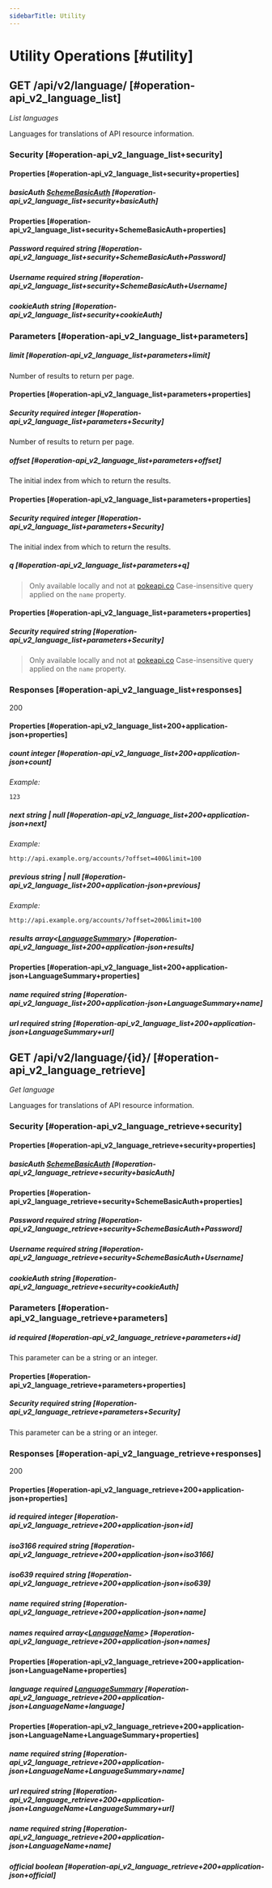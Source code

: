 ```yaml
---
sidebarTitle: Utility
---
```




# Utility Operations [#utility]

## <Pill variant="primary"><b>GET</b></Pill> /api/v2/language/ [#operation-api_v2_language_list]

_List languages_

Languages for translations of API resource information.

<Section>

<SectionTitle slot="title" borderVariant="default" paddingVariant="default">

### Security [#operation-api_v2_language_list+security]

</SectionTitle>

<SectionContent slot="content" borderVariant="default" paddingVariant="default">

<Section>

<SectionTitle slot="title" borderVariant="none" paddingVariant="default">

#### Properties [#operation-api_v2_language_list+security+properties]

</SectionTitle>

<SectionContent slot="content" borderVariant="all" paddingVariant="default">

##### basicAuth <Pill variant="info"><a href="#operation-api_v2_language_list+security+SchemeBasicAuth">SchemeBasicAuth</a></Pill> [#operation-api_v2_language_list+security+basicAuth]

<ExpandableSection title="SchemeBasicAuth" id="operation-api_v2_language_list+security+SchemeBasicAuth">

#### Properties [#operation-api_v2_language_list+security+SchemeBasicAuth+properties]

<SectionContent slot="content" borderVariant="all" paddingVariant="default">

##### Password <Pill variant="warning">required</Pill> <Pill variant="info">string</Pill> [#operation-api_v2_language_list+security+SchemeBasicAuth+Password]

</SectionContent>

<SectionContent slot="content" borderVariant="all" paddingVariant="default">

##### Username <Pill variant="warning">required</Pill> <Pill variant="info">string</Pill> [#operation-api_v2_language_list+security+SchemeBasicAuth+Username]

</SectionContent>

</ExpandableSection>

</SectionContent>

<SectionContent slot="content" borderVariant="all" paddingVariant="default">

##### cookieAuth <Pill variant="info">string</Pill> [#operation-api_v2_language_list+security+cookieAuth]

</SectionContent>

</Section>

</SectionContent>

</Section>

<Section>

<SectionTitle slot="title" borderVariant="default" paddingVariant="default">

### Parameters [#operation-api_v2_language_list+parameters]

</SectionTitle>

<SectionContent slot="content" borderVariant="all" paddingVariant="default">

##### limit [#operation-api_v2_language_list+parameters+limit]

Number of results to return per page.

<Section>

<SectionTitle slot="title" borderVariant="none" paddingVariant="default">

#### Properties [#operation-api_v2_language_list+parameters+properties]

</SectionTitle>

<SectionContent slot="content" borderVariant="all" paddingVariant="default">

##### Security <Pill variant="warning">required</Pill> <Pill variant="info">integer</Pill> [#operation-api_v2_language_list+parameters+Security]

Number of results to return per page.

</SectionContent>

</Section>

</SectionContent>

<SectionContent slot="content" borderVariant="all" paddingVariant="default">

##### offset [#operation-api_v2_language_list+parameters+offset]

The initial index from which to return the results.

<Section>

<SectionTitle slot="title" borderVariant="none" paddingVariant="default">

#### Properties [#operation-api_v2_language_list+parameters+properties]

</SectionTitle>

<SectionContent slot="content" borderVariant="all" paddingVariant="default">

##### Security <Pill variant="warning">required</Pill> <Pill variant="info">integer</Pill> [#operation-api_v2_language_list+parameters+Security]

The initial index from which to return the results.

</SectionContent>

</Section>

</SectionContent>

<SectionContent slot="content" borderVariant="all" paddingVariant="default">

##### q [#operation-api_v2_language_list+parameters+q]

> Only available locally and not at [pokeapi.co](https://pokeapi.co/docs/v2)
Case-insensitive query applied on the `name` property. 

<Section>

<SectionTitle slot="title" borderVariant="none" paddingVariant="default">

#### Properties [#operation-api_v2_language_list+parameters+properties]

</SectionTitle>

<SectionContent slot="content" borderVariant="all" paddingVariant="default">

##### Security <Pill variant="warning">required</Pill> <Pill variant="info">string</Pill> [#operation-api_v2_language_list+parameters+Security]

> Only available locally and not at [pokeapi.co](https://pokeapi.co/docs/v2)
Case-insensitive query applied on the `name` property. 

</SectionContent>

</Section>

</SectionContent>

</Section>

<TabbedSection>

<SectionTitle slot="title" borderVariant="none" paddingVariant="none">

### Responses [#operation-api_v2_language_list+responses]

</SectionTitle>

<SectionTab slot="tab" id="operation-api_v2_language_list+200+application-json">

200

</SectionTab>

<SectionContent slot="content" borderVariant="default" paddingVariant="default" id="operation-api_v2_language_list+200+application-json">

<Section>

<SectionTitle slot="title" borderVariant="none" paddingVariant="default">

#### Properties [#operation-api_v2_language_list+200+application-json+properties]

</SectionTitle>

<SectionContent slot="content" borderVariant="all" paddingVariant="default">

##### count <Pill variant="info">integer</Pill> [#operation-api_v2_language_list+200+application-json+count]

_Example:_

```
123
```

</SectionContent>

<SectionContent slot="content" borderVariant="all" paddingVariant="default">

##### next <Pill variant="info">string | null</Pill> [#operation-api_v2_language_list+200+application-json+next]

_Example:_

```
http://api.example.org/accounts/?offset=400&limit=100
```

</SectionContent>

<SectionContent slot="content" borderVariant="all" paddingVariant="default">

##### previous <Pill variant="info">string | null</Pill> [#operation-api_v2_language_list+200+application-json+previous]

_Example:_

```
http://api.example.org/accounts/?offset=200&limit=100
```

</SectionContent>

<SectionContent slot="content" borderVariant="all" paddingVariant="default">

##### results <Pill variant="info">array&lt;<a href="#operation-api_v2_language_list+200+application-json+LanguageSummary">LanguageSummary</a>&gt;</Pill> [#operation-api_v2_language_list+200+application-json+results]

<ExpandableSection title="LanguageSummary" id="operation-api_v2_language_list+200+application-json+LanguageSummary">

#### Properties [#operation-api_v2_language_list+200+application-json+LanguageSummary+properties]

<SectionContent slot="content" borderVariant="all" paddingVariant="default">

##### name <Pill variant="warning">required</Pill> <Pill variant="info">string</Pill> [#operation-api_v2_language_list+200+application-json+LanguageSummary+name]

</SectionContent>

<SectionContent slot="content" borderVariant="all" paddingVariant="default">

##### url <Pill variant="warning">required</Pill> <Pill variant="info">string</Pill> [#operation-api_v2_language_list+200+application-json+LanguageSummary+url]

</SectionContent>

</ExpandableSection>

</SectionContent>

</Section>

</SectionContent>

</TabbedSection>

## <Pill variant="primary"><b>GET</b></Pill> /api/v2/language/\{id\}/ [#operation-api_v2_language_retrieve]

_Get language_

Languages for translations of API resource information.

<Section>

<SectionTitle slot="title" borderVariant="default" paddingVariant="default">

### Security [#operation-api_v2_language_retrieve+security]

</SectionTitle>

<SectionContent slot="content" borderVariant="default" paddingVariant="default">

<Section>

<SectionTitle slot="title" borderVariant="none" paddingVariant="default">

#### Properties [#operation-api_v2_language_retrieve+security+properties]

</SectionTitle>

<SectionContent slot="content" borderVariant="all" paddingVariant="default">

##### basicAuth <Pill variant="info"><a href="#operation-api_v2_language_retrieve+security+SchemeBasicAuth">SchemeBasicAuth</a></Pill> [#operation-api_v2_language_retrieve+security+basicAuth]

<ExpandableSection title="SchemeBasicAuth" id="operation-api_v2_language_retrieve+security+SchemeBasicAuth">

#### Properties [#operation-api_v2_language_retrieve+security+SchemeBasicAuth+properties]

<SectionContent slot="content" borderVariant="all" paddingVariant="default">

##### Password <Pill variant="warning">required</Pill> <Pill variant="info">string</Pill> [#operation-api_v2_language_retrieve+security+SchemeBasicAuth+Password]

</SectionContent>

<SectionContent slot="content" borderVariant="all" paddingVariant="default">

##### Username <Pill variant="warning">required</Pill> <Pill variant="info">string</Pill> [#operation-api_v2_language_retrieve+security+SchemeBasicAuth+Username]

</SectionContent>

</ExpandableSection>

</SectionContent>

<SectionContent slot="content" borderVariant="all" paddingVariant="default">

##### cookieAuth <Pill variant="info">string</Pill> [#operation-api_v2_language_retrieve+security+cookieAuth]

</SectionContent>

</Section>

</SectionContent>

</Section>

<Section>

<SectionTitle slot="title" borderVariant="default" paddingVariant="default">

### Parameters [#operation-api_v2_language_retrieve+parameters]

</SectionTitle>

<SectionContent slot="content" borderVariant="all" paddingVariant="default">

##### id <Pill variant="warning">required</Pill> [#operation-api_v2_language_retrieve+parameters+id]

This parameter can be a string or an integer.

<Section>

<SectionTitle slot="title" borderVariant="none" paddingVariant="default">

#### Properties [#operation-api_v2_language_retrieve+parameters+properties]

</SectionTitle>

<SectionContent slot="content" borderVariant="all" paddingVariant="default">

##### Security <Pill variant="warning">required</Pill> <Pill variant="info">string</Pill> [#operation-api_v2_language_retrieve+parameters+Security]

This parameter can be a string or an integer.

</SectionContent>

</Section>

</SectionContent>

</Section>

<TabbedSection>

<SectionTitle slot="title" borderVariant="none" paddingVariant="none">

### Responses [#operation-api_v2_language_retrieve+responses]

</SectionTitle>

<SectionTab slot="tab" id="operation-api_v2_language_retrieve+200+application-json">

200

</SectionTab>

<SectionContent slot="content" borderVariant="default" paddingVariant="default" id="operation-api_v2_language_retrieve+200+application-json">

<Section>

<SectionTitle slot="title" borderVariant="none" paddingVariant="default">

#### Properties [#operation-api_v2_language_retrieve+200+application-json+properties]

</SectionTitle>

<SectionContent slot="content" borderVariant="all" paddingVariant="default">

##### id <Pill variant="warning">required</Pill> <Pill variant="info">integer</Pill> [#operation-api_v2_language_retrieve+200+application-json+id]

</SectionContent>

<SectionContent slot="content" borderVariant="all" paddingVariant="default">

##### iso3166 <Pill variant="warning">required</Pill> <Pill variant="info">string</Pill> [#operation-api_v2_language_retrieve+200+application-json+iso3166]

</SectionContent>

<SectionContent slot="content" borderVariant="all" paddingVariant="default">

##### iso639 <Pill variant="warning">required</Pill> <Pill variant="info">string</Pill> [#operation-api_v2_language_retrieve+200+application-json+iso639]

</SectionContent>

<SectionContent slot="content" borderVariant="all" paddingVariant="default">

##### name <Pill variant="warning">required</Pill> <Pill variant="info">string</Pill> [#operation-api_v2_language_retrieve+200+application-json+name]

</SectionContent>

<SectionContent slot="content" borderVariant="all" paddingVariant="default">

##### names <Pill variant="warning">required</Pill> <Pill variant="info">array&lt;<a href="#operation-api_v2_language_retrieve+200+application-json+LanguageName">LanguageName</a>&gt;</Pill> [#operation-api_v2_language_retrieve+200+application-json+names]

<ExpandableSection title="LanguageName" id="operation-api_v2_language_retrieve+200+application-json+LanguageName">

#### Properties [#operation-api_v2_language_retrieve+200+application-json+LanguageName+properties]

<SectionContent slot="content" borderVariant="all" paddingVariant="default">

##### language <Pill variant="warning">required</Pill> <Pill variant="info"><a href="#operation-api_v2_language_retrieve+200+application-json+LanguageName+LanguageSummary">LanguageSummary</a></Pill> [#operation-api_v2_language_retrieve+200+application-json+LanguageName+language]

<ExpandableSection title="LanguageSummary" id="operation-api_v2_language_retrieve+200+application-json+LanguageName+LanguageSummary">

#### Properties [#operation-api_v2_language_retrieve+200+application-json+LanguageName+LanguageSummary+properties]

<SectionContent slot="content" borderVariant="all" paddingVariant="default">

##### name <Pill variant="warning">required</Pill> <Pill variant="info">string</Pill> [#operation-api_v2_language_retrieve+200+application-json+LanguageName+LanguageSummary+name]

</SectionContent>

<SectionContent slot="content" borderVariant="all" paddingVariant="default">

##### url <Pill variant="warning">required</Pill> <Pill variant="info">string</Pill> [#operation-api_v2_language_retrieve+200+application-json+LanguageName+LanguageSummary+url]

</SectionContent>

</ExpandableSection>

</SectionContent>

<SectionContent slot="content" borderVariant="all" paddingVariant="default">

##### name <Pill variant="warning">required</Pill> <Pill variant="info">string</Pill> [#operation-api_v2_language_retrieve+200+application-json+LanguageName+name]

</SectionContent>

</ExpandableSection>

</SectionContent>

<SectionContent slot="content" borderVariant="all" paddingVariant="default">

##### official <Pill variant="info">boolean</Pill> [#operation-api_v2_language_retrieve+200+application-json+official]

</SectionContent>

</Section>

</SectionContent>

</TabbedSection>